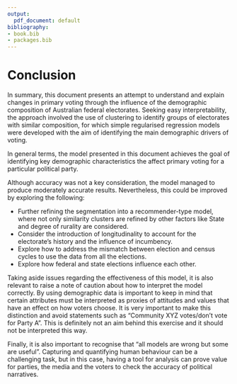 ```yaml
---
output:
  pdf_document: default
bibliography:
- book.bib
- packages.bib
---
```

# Conclusion {#conclusion}

In summary, this document presents an attempt to understand and explain changes in primary voting through the influence of the demographic composition of Australian federal electorates. Seeking easy interpretability, the approach involved the use of clustering to identify groups of electorates with similar composition, for which simple regularised regression models were developed with the aim of identifying the main demographic drivers of voting.

In general terms, the model presented in this document achieves the goal of identifying key demographic characteristics the affect primary voting for a particular political party. 

Although accuracy was not a key consideration, the model managed to produce moderately accurate results. Nevertheless, this could be improved by exploring the following:

* Further refining the segmentation into a recommender-type model, where not only similarity clusters are refined by other factors like State and degree of rurality are considered.
* Consider the introduction of longitudinality to account for the electorate's history and the influence of incumbency.
* Explore how to address the mismatch between election and census cycles to use the data from all the elections.
* Explore how federal and state elections influence each other.

Taking aside issues regarding the effectiveness of this model, it is also relevant to raise a note of caution about how to interpret the model correctly. By using demographic data is important to keep in mind that certain attributes must be interpreted as proxies of attitudes and values that have an effect on how voters choose. It is very important to make this distinction and avoid statements such as "Community XYZ votes/don't vote for Party A". This is definitely not an aim behind this exercise and it should not be interpreted this way.

Finally, it is also important to recognise that "all models are wrong but some are useful". Capturing and quantifying human behaviour can be a challenging task, but in this case, having a tool for analysis can prove value for parties, the media and the voters to check the accuracy of political narratives.

